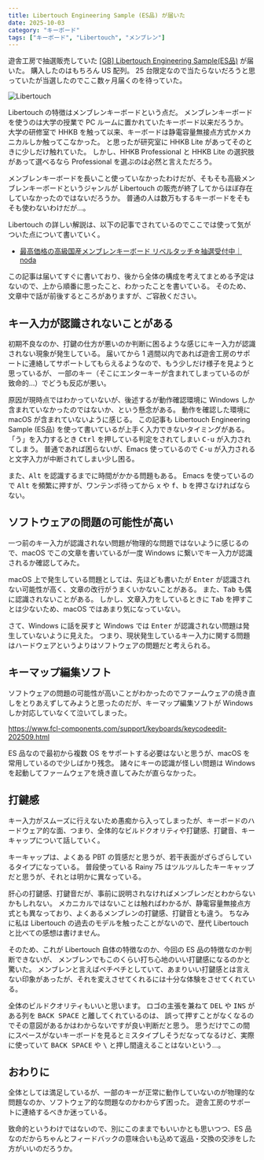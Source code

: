 ```yaml
---
title: Libertouch Engineering Sample (ES品) が届いた
date: 2025-10-03
category: "キーボード"
tags: ["キーボード", "Libertouch", "メンブレン"]
---
```


遊舎工房で抽選販売していた [[GB] Libertouch Engineering Sample(ES品)](https://shop.yushakobo.jp/products/gb-libertouch-engineering-sample) が届いた。
購入したのはもちろん US 配列。
25 台限定なので当たらないだろうと思っていたが当選したのでここ数ヶ月届くのを待っていた。

![Libertouch](./images/Libertouch.jpg)

Libertouch の特徴はメンブレンキーボードという点だ。
メンブレンキーボードを使うのは大学の授業で PC ルームに置かれていたキーボード以来だろうか。
大学の研修室で HHKB を触って以来、キーボードは静電容量無接点方式かメカニカルしか触ってこなかった。
と思ったが研究室に HHKB Lite があってそのときに少しだけ触れていた。
しかし、HHKB Professional と HHKB Lite の選択肢があって選べるなら Professional を選ぶのは必然と言えただろう。

メンブレンキーボードを長いこと使っていなかったわけだが、そもそも高級メンブレンキーボードというジャンルが
Libertouch の販売が終了してからほぼ存在していなかったのではないだろうか。
普通の人は数万もするキーボードをそもそも使わないわけだが…。

Libertouch の詳しい解説は、以下の記事でされているのでここでは使って気がついた点について書いていく。

- [最高価格の高級国産メンブレンキーボード リベルタッチ☆抽選受付中｜noda](https://note.com/hami3/n/n5a3159b97f14)

この記事は届いてすぐに書いており、後から全体の構成を考えてまとめる予定はないので、上から順番に思ったこと、わかったことを書いている。
そのため、文章中で話が前後するところがありますが、ご容赦ください。

## キー入力が認識されないことがある

初期不良なのか、打鍵の仕方が悪いのか判断に困るような感じにキー入力が認識されない現象が発生している。
届いてから 1 週間以内であれば遊舎工房のサポートに連絡してサポートしてもらえるようなので、もう少しだけ様子を見ようと思っているが、
一部のキー（そこにエンターキーが含まれてしまっているのが致命的…）でどうも反応が悪い。

原因が現時点ではわかっていないが、後述するが動作確認環境に Windows しか含まれていなかったのではないか、という懸念がある。
動作を確認した環境に macOS が含まれていないように感じる。
この記事も Libertouch Engineering Sample (ES品) を使って書いているが上手く入力できないタイミングがある。
「う」を入力するとき <kbd>Ctrl</kbd> を押している判定をされてしまい <kbd>C-u</kbd> が入力されてしまう。
普通であれば困らないが、Emacs 使っているので <kbd>C-u</kbd> が入力されると文字入力が中断されてしまい少し困る。

また、<kbd>Alt</kbd> を認識するまでに時間がかかる問題もある。
Emacs を使っているので <kbd>Alt</kbd> を頻繁に押すが、ワンテンポ待ってから <kbd>x</kbd> や <kbd>f</kbd>、<kbd>b</kbd> を押さなければならない。

## ソフトウェアの問題の可能性が高い

一つ前のキー入力が認識されない問題が物理的な問題ではないように感じるので、macOS でこの文章を書いているが一度 Windows に繋いでキー入力が認識されるか確認してみた。

macOS 上で発生している問題としては、先ほども書いたが <kbd>Enter</kbd> が認識されない可能性が高く、文章の改行がうまくいかないことがある。
また、<kbd>Tab</kbd> も偶に認識されないことがある。
しかし、文章入力をしているときに <kbd>Tab</kbd> を押すことは少ないため、macOS ではあまり気になっていない。

さて、Windows に話を戻すと Windows では <kbd>Enter</kbd> が認識されない問題は発生していないように見えた。
つまり、現状発生しているキー入力に関する問題はハードウェアというよりはソフトウェアの問題だと考えられる。

## キーマップ編集ソフト

ソフトウェアの問題の可能性が高いことがわかったのでファームウェアの焼き直しをとりあえずしてみようと思ったのだが、キーマップ編集ソフトが Windows しか対応していなくて泣いてしまった。

https://www.fcl-components.com/support/keyboards/keycodeedit-202509.html

ES 品なので最初から複数 OS をサポートする必要はないと思うが、macOS を常用しているので少しばかり残念。
諸々にキーの認識が怪しい問題は Windows を起動してファームウェアを焼き直してみたが直らなかった。

## 打鍵感

キー入力がスムーズに行えないため愚痴から入ってしまったが、キーボードのハードウェア的な面、つまり、全体的なビルドクオリティや打鍵感、打鍵音、キーキャップについて話していく。

キーキャップは、よくある PBT の質感だと思うが、若干表面がざらざらしているタイプになっている。
普段使っている Rainy 75 はツルツルしたキーキャップだと思うが、それとは明かに異なっている。

肝心の打鍵感、打鍵音だが、事前に説明されなければメンブレンだとわからないかもしれない。
メカニカルではないことは触ればわかるが、静電容量無接点方式とも異なっており、よくあるメンブレンの打鍵感、打鍵音とも違う。
ちなみに私は Libertouch の過去のモデルを触ったことがないので、歴代 Libertouch と比べての感想は書けません。

そのため、これが Libertouch 自体の特徴なのか、今回の ES 品の特徴なのか判断できないが、
メンブレンでもこのくらい打ち心地のいい打鍵感になるのかと驚いた。
メンブレンと言えばペチペチとしていて、あまりいい打鍵感とは言えない印象があったが、それを変えさせてくれるには十分な体験をさせてくれている。

全体のビルドクオリティもいいと思います。
ロゴの主張を兼ねて <kbd>DEL</kbd> や <kbd>INS</kbd> がある列を <kbd>BACK&nbsp;SPACE</kbd> と離してくれているのは、
誤って押すことがなくなるのでその意図があるかはわからないですが良い判断だと思う。
思うだけでこの間にスペースがないキーボードを見るとミスタイプしそうだなってなるけど、実際に使っていて <kbd>BACK&nbsp;SPACE</kbd> や <kbd>\\</kbd> と押し間違えることはないという…。

## おわりに

全体としては満足しているが、一部のキーが正常に動作していないのが物理的な問題なのか、ソフトウェア的な問題なのかわからず困った。
遊舎工房のサポートに連絡するべきか迷っている。

致命的というわけではないので、別にこのままでもいいかとも思いつつ、ES 品なのだからちゃんとフィードバックの意味合いも込めて返品・交換の交渉をした方がいいのだろうか。
